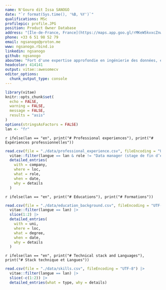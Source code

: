 ```yaml
---
name: N'Gouro dit Issa SANOGO
date: "`r format(Sys.time(), '%B, %Y')`"
qualifications: MSc
profilepic: profile.JPG
position: Product Owner Database
address: "[Île-de-France, France](https://maps.app.goo.gl/rMKeW5kvxcZnwoj89)"
phone: +33 6 51 98 52 79
email: ngsanogo@proton.me
www: ngsanogo.rbind.io
linkedin: ngsanogo
github: ngsanogo
aboutme: "Fort d'une expertise approfondie en ingénierie des données, en gestion ainsi que l'analyse de données, je suis prêt à mettre mes compétences au service de votre entreprise. Je suis profondément convaincu que mes solides compétences techniques et de gestion de projet, mon expérience professionnelle diversifiée et mes qualités personnelles me permettront d'apporter une valeur ajoutée significative à votre entreprise."
headcolor: 414141
output: vitae::awesomecv
editor_options: 
  chunk_output_type: console
---
```


```r
library(vitae)
knitr::opts_chunk$set(
  echo = FALSE,
  warning = FALSE,
  message = FALSE,
  results = "asis"
)
options(stringsAsFactors = FALSE)
lan <- "fr"
```

`r ifelse(lan == "en", print("# Professional experiences"), print("# Expériences professionnelles"))`

```r
read.csv(file = "./data/professional_experience.csv", fileEncoding = "UTF-8") |>
  vitae::filter(langue == lan & role != "Data manager (stage de fin d’études)") |> 
  detailed_entries(
    with = company,
    where = loc,
    what = role,
    when = date,
    why = details
  )
```

`r ifelse(lan == "en", print("# Educations"), print("# Formations"))`

```r
read.csv(file = "./data/education_background.csv", fileEncoding = "UTF-8") |>
  vitae::filter(langue == lan) |>
  slice(1:2) |> 
  detailed_entries(
    with = uni,
    where = loc,
    what = degree,
    when = date,
    why = details
  )
```

`r ifelse(lan == "en", print("# Technical stack and Languages"), print("# Stack technique et Langues"))`

```r
read.csv(file = "./data/skills.csv", fileEncoding = "UTF-8") |>
  vitae::filter(langue == lan) |>
  slice(-c(1:2)) |> 
  detailed_entries(what = type, why = details)
```

